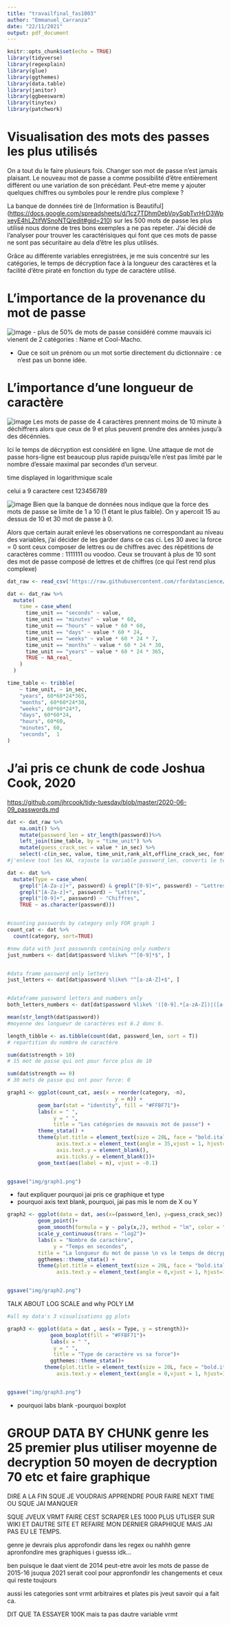 ```yaml
---
title: "travailfinal_fas1003"
author: "Emmanuel_Carranza"
date: "22/11/2021"
output: pdf_document
---
```


```r
knitr::opts_chunk$set(echo = TRUE)
library(tidyverse)
library(regexplain)
library(glue)
library(ggthemes)
library(data.table)
library(janitor)
library(ggbeeswarm)
library(tinytex)
library(patchwork)
```

# Visualisation des mots des passes les plus utilisés

On a tout du le faire plusieurs fois. Changer son mot de passe n'est jamais plaisant. Le nouveau mot de passe a comme possibilité d'être entièrement différent ou une variation de son précédant. Peut-etre meme y ajouter quelques chiffres ou symboles pour le rendre plus complexe ?

La banque de données tiré de [Information is Beautiful] (<https://docs.google.com/spreadsheets/d/1cz7TDhm0ebVpySqbTvrHrD3WpxeyE4hLZtifWSnoNTQ/edit#gid=210>) sur les 500 mots de passe les plus utilisé nous donne de tres bons exemples a ne pas repeter. J'ai décidé de l'analyser pour trouver les caractérisiques qui font que ces mots de passe ne sont pas sécuritaire au dela d'être les plus utilisés.

Grâce au différente variables enregistrées, je me suis concentré sur les catégories, le temps de décryption face à la longueur des caractères et la facilité d'être piraté en fonction du type de caractère utilisé.

# L'importance de la provenance du mot de passe

![image](img/graph1.png) - plus de 50% de mots de passe considéré comme mauvais ici vienent de 2 catégories : Name et Cool-Macho.

-   Que ce soit un prénom ou un mot sortie directement du dictionnaire : ce n'est pas un bonne idée.

\newpage

# L'importance d'une longueur de caractère

![image](img/graph2.png) Les mots de passe de 4 caractères prennent moins de 10 minute à déchiffrers alors que ceux de 9 et plus peuvent prendre des années jusqu'à des décénnies.

Ici le temps de décryption est considéré en ligne. Une attaque de mot de passe hors-ligne est beaucoup plus rapide puisqu'elle n'est pas limité par le nombre d'essaie maximal par secondes d'un serveur.

time displayed in logarithmique scale

celui a 9 caractere cest 123456789

![image](img/graph3.png) Bien que la banque de données nous indique que la force des mots de passe se limite de 1 a 10 (1 étant le plus faible). On y apercoit 15 au dessus de 10 et 30 mot de passe à 0.

Alors que certain aurait enlevé les observations ne correspondant au niveau des variables, j'ai décider de les garder dans ce cas ci. Les 30 avec la force = 0 sont ceux composer de lettres ou de chiffres avec des répétitions de caractères comme : 1111111 ou voodoo. Ceux se trouvant à plus de 10 sont des mot de passe composé de lettres et de chiffres (ce qui l'est rend plus complexe)

```r
dat_raw <- read_csv('https://raw.githubusercontent.com/rfordatascience/tidytuesday/master/data/2020/2020-01-14/passwords.csv')

```

```r
dat <- dat_raw %>% 
  mutate(
    time = case_when(
      time_unit == "seconds" ~ value,
      time_unit == "minutes" ~ value * 60,
      time_unit == "hours" ~ value * 60 * 60,
      time_unit == "days" ~ value * 60 * 24,
      time_unit == "weeks" ~ value * 60 * 24 * 7,
      time_unit == "months" ~ value * 60 * 24 * 30,
      time_unit == "years" ~ value * 60 * 24 * 365,
      TRUE ~ NA_real_
    )
  ) 

time_table <- tribble(
    ~ time_unit, ~ in_sec,
    "years", 60*60*24*365,
    "months", 60*60*24*30,
    "weeks", 60*60*24*7,
    "days", 60*60*24,
    "hours", 60*60,
    "minutes", 60,
    "seconds",  1
)
```

# J'ai pris ce chunk de code Joshua Cook, 2020

<https://github.com/jhrcook/tidy-tuesday/blob/master/2020-06-09_passwords.md>

```r
dat <- dat_raw %>%
    na.omit() %>% 
    mutate(password_len = str_length(password))%>% 
    left_join(time_table, by = "time_unit") %>%
    mutate(guess_crack_sec = value * in_sec) %>%
    select(-c(in_sec, value, time_unit,rank_alt,offline_crack_sec, font_size))
#j'enleve tout les NA, rajoute la variable password_len, converti le temps de décryption en secondes pour tous et j'enlève les variables inutiles

dat <- dat %>%
  mutate(Type = case_when(
    grepl("[A-Za-z]+", password) & grepl("[0-9]+", password) ~ "Lettres & chiffres",
    grepl("[A-Za-z]+", password) ~ "Lettres",
    grepl("[0-9]+", password) ~ "Chiffres",
    TRUE ~ as.character(password)))


#counting passwords by category only FOR graph 1
count_cat <- dat %>% 
  count(category, sort=TRUE)

#new data with just passwords containing only numbers
just_numbers <- dat[dat$password %like% "^[0-9]*$", ]


#data frame password only letters
just_letters <- dat[dat$password %like% "^[a-zA-Z]+$", ]


#dataframe password letters and numbers only
both_letters_numbers <- dat[dat$password %like% '([0-9].*[a-zA-Z])|([a-zA-Z].*[0-9])', ]

mean(str_length(dat$password))
#moyenne des longueur de caractères est 6.2 donc 6.

length_tibble <- as.tibble(count(dat, password_len, sort = T))
# repartition du nombre de caractère

sum(dat$strength > 10)
# 15 mot de passe qui ont pour force plus de 10

sum(dat$strength == 0)
# 30 mots de passe qui ont pour force: 0


```

```r
graph1 <- ggplot(count_cat, aes(x = reorder(category, -n),
                                   y = n)) +
          geom_bar(stat = "identity", fill = "#FFBF71")+
          labs(x = " ",
               y = " ",
               title = "Les catégories de mauvais mot de passe") +
          theme_stata() +
          theme(plot.title = element_text(size = 20L, face = "bold.italic"),
                axis.text.x = element_text(angle = 35,vjust = 1, hjust=1),
                axis.text.y = element_blank(),
                axis.ticks.y = element_blank())+
          geom_text(aes(label = n), vjust = -0.1)


ggsave("img/graph1.png")
```

- faut expliquer pourquoi jai pris ce graphique et type
- pourquoi axis text blank, pourquoi, jai pas mis le nom de X ou Y

```r
graph2 <- ggplot(data = dat, aes(x=(password_len), y=guess_crack_sec)) + 
          geom_point()+
          geom_smooth(formula = y ~ poly(x,2), method = "lm", color = "#FFBF71")+
          scale_y_continuous(trans = "log2")+
          labs(x = "Nombre de caractère",
               y = "Temps en secondes",
          title = "La longueur du mot de passe \n vs le temps de décryption")+
          ggthemes::theme_stata() +
          theme(plot.title = element_text(size = 20L, face = "bold.italic"),
                axis.text.y = element_text(angle = 0,vjust = 1, hjust=1))


ggsave("img/graph2.png")
```

TALK ABOUT LOG SCALE and why POLY LM



```r
#all my data's 3 visualisations gg plots

graph3 <- ggplot(data = dat , aes(x = Type, y = strength))+
              geom_boxplot(fill = "#FFBF71")+
              labs(x = " ",
               y = " ",
               title = "Type de caractère vs sa force")+
              ggthemes::theme_stata()+
            theme(plot.title = element_text(size = 20L, face = "bold.italic"),
                axis.text.y = element_text(angle = 0,vjust = 1, hjust=1))


ggsave("img/graph3.png")


```

- pourquoi labs blank
-pourquoi boxplot

# GROUP DATA BY CHUNK genre les 25 premier plus utiliser moyenne de decryption 50 moyen de decryption 70 etc et faire graphique

DIRE A LA FIN SQUE JE VOUDRAIS APPRENDRE POUR FAIRE NEXT TIME OU SQUE JAI MANQUER

SQUE JVEUX VRMT FAIRE CEST SCRAPER LES 1000 PLUS UTLISER SUR WIKI ET DAUTRE SITE ET REFAIRE MON DERNIER GRAPHIQUE MAIS JAI PAS EU LE TEMPS.

genre je devrais plus approfondir dans les regex ou nahhh genre apronfondire mes graphiques i guesss idk...

ben puisque le daat vient de 2014 peut-etre avoir les mots de passe de 2015-16 jsuqua 2021 serait cool pour appronfondir les changements et ceux qui reste toujours

aussi les categories sont vrmt arbitraires et plates pis jveut savoir qui a fait ca.

DIT QUE TA ESSAYER 100K mais ta pas dautre variable vrmt
